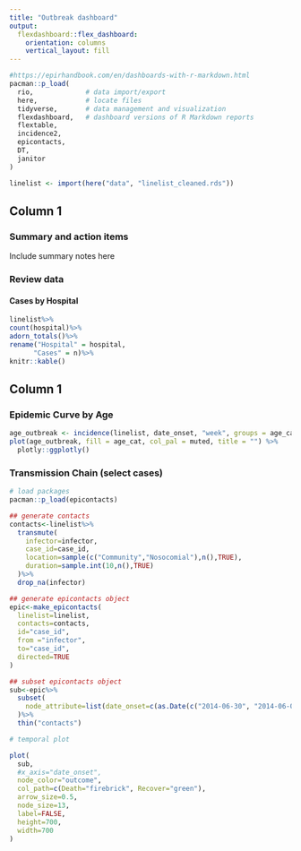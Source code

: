 ```yaml
---
title: "Outbreak dashboard"
output: 
  flexdashboard::flex_dashboard:
    orientation: columns
    vertical_layout: fill
---
```


```r
#https://epirhandbook.com/en/dashboards-with-r-markdown.html
pacman::p_load(
  rio,             # data import/export     
  here,            # locate files
  tidyverse,       # data management and visualization
  flexdashboard,   # dashboard versions of R Markdown reports
  flextable,          
  incidence2,
  epicontacts,
  DT,
  janitor
)

linelist <- import(here("data", "linelist_cleaned.rds"))
```

## Column 1 {data-width=500}
### Summary and action items

Include summary notes here

### Review data
#### Cases by Hospital

```r
linelist%>%
count(hospital)%>%
adorn_totals()%>%
rename("Hospital" = hospital,
      "Cases" = n)%>%
knitr::kable()
```

## Column 1 {data-width=500}
### Epidemic Curve by Age

```r
age_outbreak <- incidence(linelist, date_onset, "week", groups = age_cat)
plot(age_outbreak, fill = age_cat, col_pal = muted, title = "") %>% 
  plotly::ggplotly()
```

### Transmission Chain (select cases)
```r
# load packages
pacman::p_load(epicontacts)

## generate contacts
contacts<-linelist%>%
  transmute(
    infector=infector,
    case_id=case_id,
    location=sample(c("Community","Nosocomial"),n(),TRUE),
    duration=sample.int(10,n(),TRUE)
  )%>%
  drop_na(infector)

## generate epicontacts object
epic<-make_epicontacts(
  linelist=linelist,
  contacts=contacts,
  id="case_id",
  from ="infector",
  to="case_id",
  directed=TRUE
)

## subset epicontacts object
sub<-epic%>%
  subset(
    node_attribute=list(date_onset=c(as.Date(c("2014-06-30", "2014-06-01"))))
  )%>%
  thin("contacts")

# temporal plot

plot(
  sub,
  #x_axis="date_onset",
  node_color="outcome",
  col_path=c(Death="firebrick", Recover="green"),
  arrow_size=0.5,
  node_size=13,
  label=FALSE,
  height=700,
  width=700
)

```


